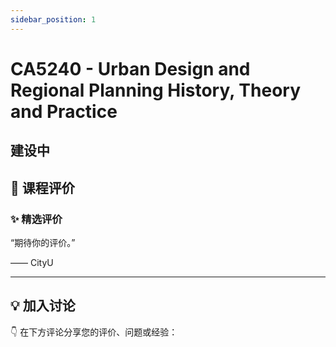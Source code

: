 ```yaml
---
sidebar_position: 1
---
```



# CA5240 - Urban Design and Regional Planning History, Theory and Practice

## 建设中

## **💬 课程评价**

### ✨ **精选评价**
<div className={commentStyles.commentBox}>
    <p className={commentStyles.commentText}>
        “期待你的评价。”
    </p>
    <p className={commentStyles.commentAuthor}>—— CityU</p>
</div>

---

## **💡 加入讨论**

👇 在下方评论分享您的评价、问题或经验：
<Utterances />
